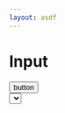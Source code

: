 ```yaml
---
layout: asdf
---
```


# Input


<div className="my-8 mx-auto flex flex-col gap-8 rounded bg-white p-8 ring-1 shadow ring-slate-100">
  <Popper content="content" trigger="click">
    <Button>button</Button>
  </Popper>
</div>

<div className="my-8 mx-auto flex flex-col gap-8 rounded bg-white p-8 ring-1 shadow ring-slate-100">
  <Select
    options={[
      { label: 'Option 1', value: 'option1' },
      { label: 'Option 2', value: 'option2' },
      { label: 'Option 3', value: 'option3' },
    ]}
  ></Select>
</div>
